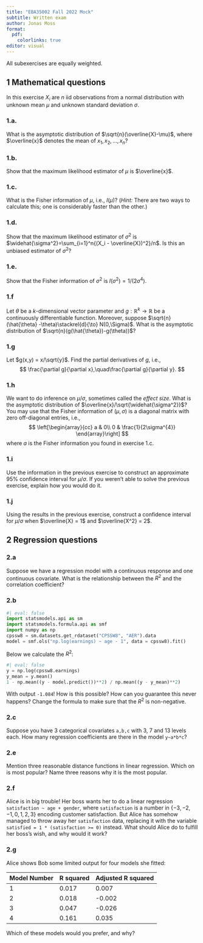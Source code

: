 ---
title: "EBA35002 Fall 2022 Mock"
subtitle: Written exam
author: Jonas Moss
format:
  pdf:
    colorlinks: true
editor: visual
---

All subexercises are equally weighted.

## 1 Mathematical questions

In this exercise $X_i$ are $n$ iid observations from a normal distribution with unknown mean $\mu$ and unknown standard deviation $\sigma$.

### 1.a.

What is the asymptotic distribution of $\sqrt{n}(\overline{X}-\mu)$, where $\overline{x}$ denotes the mean of $x_1,x_2,\ldots,x_n$?

### 1.b.

Show that the maximum likelihood estimator of $\mu$ is $\overline{x}$.

### 1.c.

What is the Fisher information of $\mu$, i.e., $I(\mu)$? (*Hint:* There are two ways to calculate this; one is considerably faster than the other.)

### 1.d.

Show that the maximum likelihood estimator of $\sigma^2$ is $\widehat{\sigma^2}=\sum_{i=1}^n{(X_i - \overline{X})^2}/n$. Is this an unbiased estimator of $\sigma^2$?

### 1.e.

Show that the Fisher information of $\sigma^2$ is $I(\sigma^2)=1/(2\sigma^4)$.

### 1.f
Let $\theta$ be a $k$-dimensional vector parameter and $g: \mathbb{R}^k \to \mathbb{R}$ be a continuously differentiable function. Moreover, suppose $\sqrt{n}(\hat{\theta} -\theta)\stackrel{d}{\to} N(0,\Sigma)$. What is the asymptotic distribution of $\sqrt{n}(g(\hat{\theta})-g(\theta))$?

### 1.g
Let $g(x,y) = x/\sqrt{y}$. Find the partial derivatives of $g$, i.e.,
$$
\frac{\partial g}{\partial x},\quad\frac{\partial g}{\partial y}.
$$


### 1.h
We want to do inference on $\mu/\sigma$, sometimes called the *effect size*. What is the asymptotic distribution of $\overline{x}/\sqrt{\widehat{\sigma^2}}$? You may use that the Fisher information of $(\mu, \sigma)$ is a diagonal matrix with zero off-diagonal entries, i.e., $$
\left[\begin{array}{cc}
a & 0\\
0 & \frac{1}{2\sigma^{4}}
\end{array}\right]
$$
where $a$ is the Fisher information you found in exercise 1.c.

### 1.i
Use the information in the previous exercise to construct an approximate $95\%$ confidence interval for $\mu/\sigma$. If you weren't able to solve the previous exercise, explain how you would do it.

### 1.j
Using the results in the previous exercise, construct a confidence interval for $\mu/\sigma$ when $\overline{X} = 1$ and $\overline{X^2} = 2$.


## 2 Regression questions

### 2.a
Suppose we have a regression model with a continuous response and one continuous covariate. What is the relationship between the $R^2$ and the correlation coefficient? 

### 2.b
```{python}
#| eval: false
import statsmodels.api as sm
import statsmodels.formula.api as smf
import numpy as np
cpssw8 = sm.datasets.get_rdataset("CPSSW8", "AER").data
model = smf.ols("np.log(earnings) ~ age - 1", data = cpssw8).fit()
```

Below we calculate the $R^2$:
```{python}
#| eval: false
y = np.log(cpssw8.earnings)
y_mean = y.mean()
1 - np.mean((y - model.predict())**2) / np.mean((y - y_mean)**2)
```
With output `-1.084`! How is this possible? How can you guarantee this never happens? Change the formula to make sure that the $R^2$ is non-negative. 

### 2.c
Suppose you have $3$ categorical covariates `a,b,c` with $3$, $7$ and $13$ levels each. How many regression coefficients are there in the model `y~a*b*c`?

### 2.e
Mention three reasonable distance functions in linear regression. Which on is most popular? Name three reasons why it is the most popular.

### 2.f
Alice is in big trouble! Her boss wants her to do a linear regression `satisfaction ~ age + gender`, where `satisfaction` is a number in $\{-3,-2,-1,0,1,2,3\}$ encoding customer satisfaction. But Alice has somehow managed to throw away her `satisfaction` data, replacing it with the variable `satisfied = 1 * (satisfaction >= 0)` instead. What should Alice do to fulfill her boss's wish, and why would it work? 

### 2.g
Alice shows Bob some limited output for four models she fitted:

| Model Number | R squared | Adjusted R squared |
| ----------- | --------- |---------|
| 1           | 0.017     |  0.007  |
| 2           | 0.018     | -0.002 |
| 3           | 0.047     | -0.026 |
| 4           | 0.161     |  0.035 |

Which of these models would you prefer, and why?